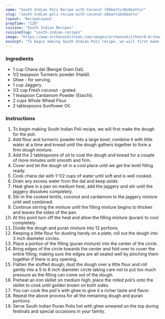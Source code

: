 ---
name: "South Indian Poli Recipe with Coconut (Obbattu/Bobbattu)"
slug: "south-indian-poli-recipe-with-coconut-obbattubobbattu"
layout: 'RecipeLayout'
prepTime: "120"
cuisine: "South Indian Recipes"
cuisineSlug: "south-indian-recipes"
image: "https://www.archanaskitchen.com/images/archanaskitchen/0-Archanas-Kitchen-Recipes/2020/Aashirvaad_Whole_Wheat_Holige_recipe_10_1600.jpg"
excerpt: "To begin making South Indian Poli recipe, we will first make the dough for the poli"
---

### Ingredients

- 1 cup Chana dal (Bengal Gram Dal).
- 1/2 teaspoon Turmeric powder (Haldi).
- Ghee - for serving.
- 1 cup Jaggery.
- 1/2 cup Fresh coconut - grated.
- 1 teaspoon Cardamom Powder (Elaichi).
- 2 cups Whole Wheat Flour.
- 2 tablespoons Sunflower Oil.

### Instructions

1. To begin making South Indian Poli recipe, we will first make the dough for the poli.
1. Add flour and turmeric powder into a large bowl; combine it with little water at a time and knead until the dough gathers together to form a firm dough mixture.
1. Add the 2 tablespoons of oil to coat the dough and knead for a couple of more minutes until smooth and firm.
1. Cover and let the dough sit in a cool place until we get the lentil filling ready.
1. Cook chana dal with 1-1/2 cups of water until soft and is well cooked.
1. Drain any excess water from the dal and keep aside.
1. Heat ghee in a pan on medium heat, add the jaggery and stir until the jaggery dissolves completely.
1. Stir in the cooked lentils, coconut and cardamom to the jaggery mixture until well combined.
1. Continue stirring the mixture until the filling mixture begins to thicken and leaves the sides of the pan.
1. At this point turn off the heat and allow the filling mixture (puran) to cool completely.
1. Divide the dough and puran mixture into 12 portions.
1. Keeping a little flour for dusting handy on a plate; roll out the dough into 3 inch diameter circles.
1. Place a portion of the filling (puran mixture) into the center of the circle.
1. Bring edges of the circle towards the center and fold over to cover the entire filling; making sure the edges are all sealed well by pinching them together if there is any opening.
1. Flatten the stuffed dough; dust the dough over a little flour and roll gently into a 5 to 6 inch diameter circle taking care not to put too much pressure as the filling can come out of the dough.
1. Preheat an iron skillet on medium high; place the rolled poli’s onto the skillet to cook until golden brown on both sides.
1. You can cook the poli's with ghee to give it a richer taste and flavor.
1. Repeat the above process for all the remaining dough and puran portions.
1. Serve South Indian Puran Polis hot with ghee smeared on the top during festivals and special occasions in your family.
